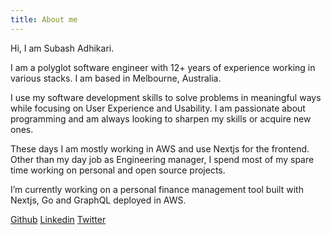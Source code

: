 ```yaml
---
title: About me
---
```


Hi, I am Subash Adhikari. 

I am a polyglot software engineer with 12+ years of experience working in various stacks. I am based in Melbourne, Australia. 

I use my software development skills to solve problems in meaningful ways while focusing on User Experience and Usability. I am passionate about programming and am always looking to sharpen my skills or acquire new ones.

These days I am mostly working in AWS and use Nextjs for the frontend. Other than my day job as Engineering manager, I spend most of my spare time working on personal and open source projects.

I’m currently working on a personal finance management tool built with Nextjs, Go  and GraphQL deployed in AWS.


<div className="flex gap-6">
<a href="https://github.com/adikari" target="_blank">Github</a>
<a href="https://linkedin.com/in/adikari" target="_blank">Linkedin</a>
<a href="https://twitter.com/adikari" target="_blank">Twitter</a>
</div>
